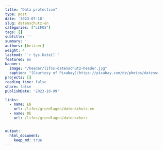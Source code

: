 ```yaml
---
title: "Data protection" 
type: post
date: '2023-07-18' 
slug: datenschutz-en
categories: ["LIFOS"] 
tags: [] 
subtitle: ''
summary: '' 
authors: [beitner] 
weight: 4
lastmod: '`r Sys.Date()`'
featured: no
banner:
  image: "/header/lifos-datenschutz-header.jpg"
  caption: "[Courtesy of Pixabay](https://pixabay.com/de/photos/datenschutz-datenschutzerkl%C3%A4rung-5243225/)"
projects: []
reading_time: false
share: false
publishDate: '2023-10-09'

links:
  - name: EN
    url: /lifos/grundlagen/datenschutz-en
  - name: DE
    url: /lifos/grundlagen/datenschutz


output:
  html_document:
    keep_md: true
---
```







